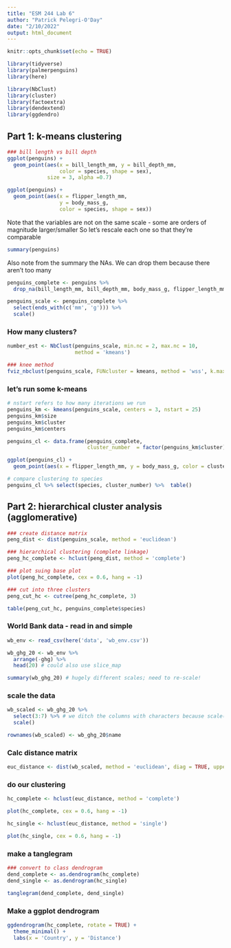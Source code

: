 ```yaml
---
title: "ESM 244 Lab 6"
author: "Patrick Pelegri-O'Day"
date: "2/10/2022"
output: html_document
---
```


```r
knitr::opts_chunk$set(echo = TRUE)
```

```r
library(tidyverse)
library(palmerpenguins)
library(here)

library(NbClust)
library(cluster)
library(factoextra)
library(dendextend)
library(ggdendro)
```

## Part 1: k-means clustering

```r
### bill length vs bill depth
ggplot(penguins) + 
  geom_point(aes(x = bill_length_mm, y = bill_depth_mm,
                 color = species, shape = sex),
             size = 3, alpha =0.7)
```

```r
ggplot(penguins) + 
  geom_point(aes(x = flipper_length_mm,
                 y = body_mass_g,
                 color = species, shape = sex))
```


Note that the variables are not on the same scale - some are orders of magnitude larger/smaller
So let's rescale each one so that they're comparable
```r
summary(penguins)
```

Also note from the summary the NAs. We can drop them because there aren't too many
```r
penguins_complete <- penguins %>% 
  drop_na(bill_length_mm, bill_depth_mm, body_mass_g, flipper_length_mm)

penguins_scale <- penguins_complete %>% 
  select(ends_with(c('mm', 'g'))) %>% 
  scale()
```

### How many clusters?
```r
number_est <- NbClust(penguins_scale, min.nc = 2, max.nc = 10,
                      method = 'kmeans')

### knee method
fviz_nbclust(penguins_scale, FUNcluster = kmeans, method = 'wss', k.max = 10)
```

### let's run some k-means

```r
# nstart refers to how many iterations we run
penguins_km <- kmeans(penguins_scale, centers = 3, nstart = 25)
penguins_km$size
penguins_km$cluster
penguins_km$centers

penguins_cl <- data.frame(penguins_complete,
                          cluster_number  = factor(penguins_km$cluster))

ggplot(penguins_cl) + 
  geom_point(aes(x = flipper_length_mm, y = body_mass_g, color = cluster_number, shape = species))

# compare clustering to species
penguins_cl %>% select(species, cluster_number) %>%  table()
```

## Part 2: hierarchical cluster analysis (agglomerative)

```r
### create distance matrix
peng_dist <- dist(penguins_scale, method = 'euclidean')

### hierarchical clustering (complete linkage)
peng_hc_complete <- hclust(peng_dist, method = 'complete')

### plot suing base plot
plot(peng_hc_complete, cex = 0.6, hang = -1)
```

```r
### cut into three clusters
peng_cut_hc <- cutree(peng_hc_complete, 3)

table(peng_cut_hc, penguins_complete$species)
```

### World Bank data - read in and simple

```r
wb_env <- read_csv(here('data', 'wb_env.csv'))
```

```r
wb_ghg_20 <- wb_env %>% 
  arrange(-ghg) %>% 
  head(20) # could also use slice_map

summary(wb_ghg_20) # hugely different scales; need to re-scale!
```

### scale the data

```r
wb_scaled <- wb_ghg_20 %>% 
  select(3:7) %>% # we ditch the columns with characters because scale() can only scale if all numbers
  scale()

rownames(wb_scaled) <- wb_ghg_20$name
```

### Calc distance matrix

```r
euc_distance <- dist(wb_scaled, method = 'euclidean', diag = TRUE, upper = TRUE)
```

### do our clustering

```r
hc_complete <- hclust(euc_distance, method = 'complete')

plot(hc_complete, cex = 0.6, hang = -1)
```

```r
hc_single <- hclust(euc_distance, method = 'single')

plot(hc_single, cex = 0.6, hang = -1)
```

### make a tanglegram

```r
### convert to class dendrogram
dend_complete <- as.dendrogram(hc_complete)
dend_single <- as.dendrogram(hc_single)

tanglegram(dend_complete, dend_single)
```

### Make a ggplot dendrogram

```r
ggdendrogram(hc_complete, rotate = TRUE) +
  theme_minimal() +
  labs(x = 'Country', y = 'Distance')
```

